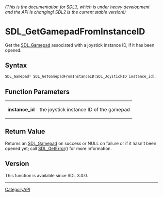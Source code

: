 ====== (This is the documentation for SDL3, which is under heavy development and the API is changing! SDL2 is the current stable version!) ======
= SDL_GetGamepadFromInstanceID =

Get the [[SDL_Gamepad]] associated with a joystick instance ID, if it has been opened.

== Syntax ==

<syntaxhighlight lang='c'>
SDL_Gamepad* SDL_GetGamepadFromInstanceID(SDL_JoystickID instance_id);
</syntaxhighlight>

== Function Parameters ==

{|
|'''instance_id'''
|the joystick instance ID of the gamepad
|}

== Return Value ==

Returns an [[SDL_Gamepad]] on success or NULL on failure or if it hasn't
been opened yet; call [[SDL_GetError]]() for more information.

== Version ==

This function is available since SDL 3.0.0.

----
[[CategoryAPI]]


